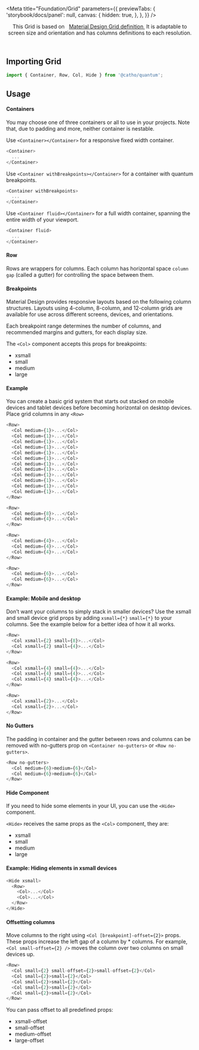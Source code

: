 


<Meta 
  title="Foundation/Grid" 
  parameters={{
    previewTabs: { 
      'storybook/docs/panel': null, 
      canvas: {
        hidden: true,
      },
    },
  }}
/>

<Header title="Grid">
  This Grid is based on &nbsp;
    <a href="https://material.io/design/layout/responsive-layout-grid.html">
    Material Design Grid definition
    </a>
    &nbsp;It is adaptable to screen size and orientation and has columns
    definitions to each resolution.
</Header>

## Importing Grid

```js
import { Container, Row, Col, Hide } from '@catho/quantum';
```

## Usage

#### Containers

You may choose one of three containers or all to use in your projects.
Note that, due to padding and more, neither container is nestable.

Use `<Container></Container>` for a responsive fixed width
container.

```js
<Container>
  ...
</Container>
```

Use `<Container withBreakpoints></Container>`
for a container with quantum breakpoints.

```js
<Container withBreakpoints>
  ...
</Container>
```

Use `<Container fluid></Container>` for a full width
container, spanning the entire width of your viewport.

```js
<Container fluid>
  ...
</Container>
```

#### Row

Rows are wrappers for columns. Each column has horizontal space `column gap`
(called a gutter) for controlling the space between them.

#### Breakpoints

Material Design provides responsive layouts based on the following column
structures. Layouts using 4-column, 8-column, and 12-column grids are
available for use across different screens, devices, and orientations.

Each breakpoint range determines the number of columns, and recommended
margins and gutters, for each display size.

<SizesTable />

The `<Col>` component accepts this props for breakpoints:

<ul>
  <li>xsmall</li>
  <li>small</li>
  <li>medium</li>
  <li>large</li>
</ul>

#### Example

You can create a basic grid system that starts out stacked on mobile
devices and tablet devices before becoming horizontal on desktop devices.
Place grid columns in any `<Row>`

<HorizontalExample />

```js
<Row>
  <Col medium={1}>...</Col>
  <Col medium={1}>...</Col>
  <Col medium={1}>...</Col>
  <Col medium={1}>...</Col>
  <Col medium={1}>...</Col>
  <Col medium={1}>...</Col>
  <Col medium={1}>...</Col>
  <Col medium={1}>...</Col>
  <Col medium={1}>...</Col>
  <Col medium={1}>...</Col>
  <Col medium={1}>...</Col>
  <Col medium={1}>...</Col>
</Row>

<Row>
  <Col medium={8}>...</Col>
  <Col medium={4}>...</Col>
</Row>

<Row>
  <Col medium={4}>...</Col>
  <Col medium={4}>...</Col>
  <Col medium={4}>...</Col>
</Row>

<Row>
  <Col medium={6}>...</Col>
  <Col medium={6}>...</Col>
</Row>
```


#### Example: Mobile and desktop

Don’t want your columns to simply stack in smaller devices? Use the xsmall
and small device grid props by adding `xsmall={*}`
`small={*}` to your columns. See the example below for a
better idea of how it all works.

<MobileDesktopExample/>

```js
<Row>
  <Col xsmall={2} small={8}>...</Col>
  <Col xsmall={2} small={4}>...</Col>
</Row>

<Row>
  <Col xsmall={4} small={4}>...</Col>
  <Col xsmall={4} small={4}>...</Col>
  <Col xsmall={4} small={4}>...</Col>
</Row>

<Row>
  <Col xsmall={2}>...</Col>
  <Col xsmall={2}>...</Col>
</Row>
```


#### No Gutters

The padding in container and the gutter between rows and columns can be
removed with no-gutters prop on `<Container no-gutters>` or `<Row no-gutters>`.

<NoGuttersExample />

```js
<Row no-gutters>
  <Col medium={6}>medium={6}</Col>
  <Col medium={6}>medium={6}</Col>
</Row>
```

#### Hide Component

If you need to hide some elements in your UI, you can use the
`<Hide>` component.

`<Hide>` receives the same props as the
`<Col>` component, they are:

<ul>
  <li>xsmall</li>
  <li>small</li>
  <li>medium</li>
  <li>large</li>
</ul>

#### Example: Hiding elements in xsmall devices

<HideExample /> 

```js
<Hide xsmall>
  <Row>
    <Col>...</Col>
    <Col>...</Col>
  </Row>
</Hide>
```

#### Offsetting columns

Move columns to the right using 
`<Col [breakpoint]-offset={2}>` props. These props increase
the left gap of a column by * columns. For example,
`<Col small-offset={2} />` moves the column over two
columns on small devices up.

<OffsetExample />

```js
<Row>
  <Col small={2} small-offset={2}>small-offset={2}</Col>
  <Col small={2}>small={2}</Col>
  <Col small={2}>small={2}</Col>
  <Col small={2}>small={2}</Col>
  <Col small={2}>small={2}</Col>
</Row>
```

You can pass offset to all predefined props:

<ul>
  <li>xsmall-offset</li>
  <li>small-offset</li>
  <li>medium-offset</li>
  <li>large-offset</li>
</ul>